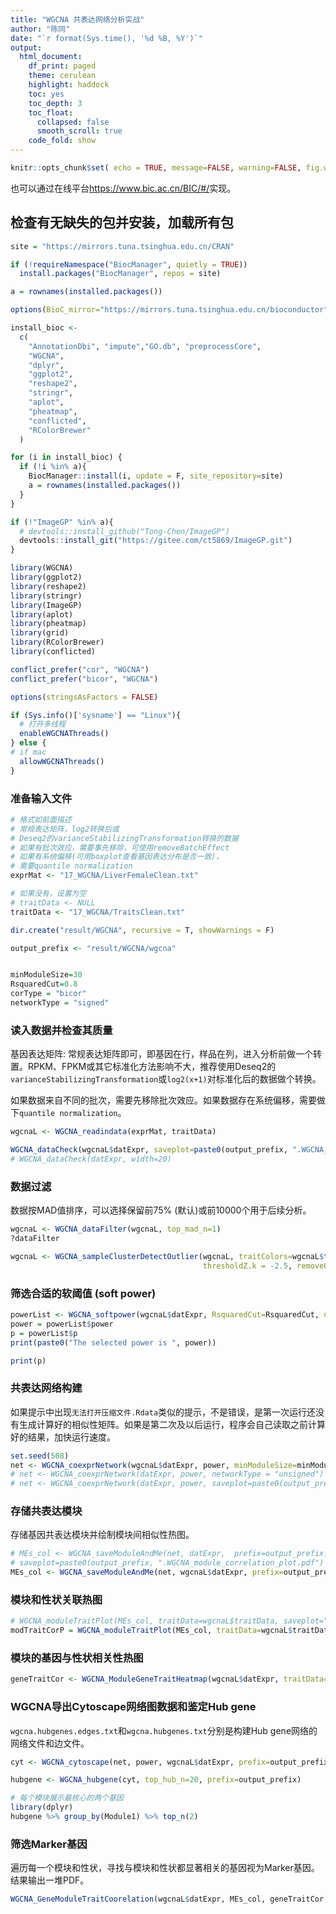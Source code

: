 ```yaml
---
title: "WGCNA 共表达网络分析实战"
author: "陈同"
date: "`r format(Sys.time(), '%d %B, %Y')`"
output:
  html_document:
    df_print: paged
    theme: cerulean
    highlight: haddock
    toc: yes
    toc_depth: 3
    toc_float:
      collapsed: false
      smooth_scroll: true
    code_fold: show
---
```



```r
knitr::opts_chunk$set( echo = TRUE, message=FALSE, warning=FALSE, fig.width=8 )
```

也可以通过在线平台<https://www.bic.ac.cn/BIC/#/>实现。

## 检查有无缺失的包并安装，加载所有包

```r
site = "https://mirrors.tuna.tsinghua.edu.cn/CRAN"

if (!requireNamespace("BiocManager", quietly = TRUE))
  install.packages("BiocManager", repos = site)

a = rownames(installed.packages())

options(BioC_mirror="https://mirrors.tuna.tsinghua.edu.cn/bioconductor")

install_bioc <-
  c(
    "AnnotationDbi", "impute","GO.db", "preprocessCore",
    "WGCNA",
    "dplyr",
    "ggplot2",
    "reshape2",
    "stringr",
    "aplot",
    "pheatmap",
    "conflicted",
    "RColorBrewer"
  )

for (i in install_bioc) {
  if (!i %in% a){
    BiocManager::install(i, update = F, site_repository=site)
    a = rownames(installed.packages())
  }
}

if (!"ImageGP" %in% a){
  # devtools::install_github("Tong-Chen/ImageGP")
  devtools::install_git("https://gitee.com/ct5869/ImageGP.git")
}
```

```r
library(WGCNA)
library(ggplot2)
library(reshape2)
library(stringr)
library(ImageGP)
library(aplot)
library(pheatmap)
library(grid)
library(RColorBrewer)
library(conflicted)

conflict_prefer("cor", "WGCNA")
conflict_prefer("bicor", "WGCNA")

options(stringsAsFactors = FALSE)

if (Sys.info()['sysname'] == "Linux"){
  # 打开多线程
  enableWGCNAThreads()
} else {
# if mac
  allowWGCNAThreads()
}
```

### 准备输入文件

```r
# 格式如前面描述
# 常规表达矩阵，log2转换后或
# Deseq2的varianceStabilizingTransformation转换的数据
# 如果有批次效应，需要事先移除，可使用removeBatchEffect
# 如果有系统偏移(可用boxplot查看基因表达分布是否一致)，
# 需要quantile normalization
exprMat <- "17_WGCNA/LiverFemaleClean.txt"

# 如果没有，设置为空
# traitData <- NULL
traitData <- "17_WGCNA/TraitsClean.txt"

dir.create("result/WGCNA", recursive = T, showWarnings = F)

output_prefix <- "result/WGCNA/wgcna"


minModuleSize=30
RsquaredCut=0.8
corType = "bicor"
networkType = "signed"
```

### 读入数据并检查其质量

基因表达矩阵: 常规表达矩阵即可，即基因在行，样品在列，进入分析前做一个转置。RPKM、FPKM或其它标准化方法影响不大，推荐使用Deseq2的`varianceStabilizingTransformation`或`log2(x+1)`对标准化后的数据做个转换。

如果数据来自不同的批次，需要先移除批次效应。如果数据存在系统偏移，需要做下`quantile normalization`。

```r
wgcnaL <- WGCNA_readindata(exprMat, traitData)

WGCNA_dataCheck(wgcnaL$datExpr, saveplot=paste0(output_prefix, ".WGCNA_dataCheck.pdf"), width=20)
# WGCNA_dataCheck(datExpr, width=20)
```



### 数据过滤

数据按MAD值排序，可以选择保留前75% (默认)或前10000个用于后续分析。

```r
wgcnaL <- WGCNA_dataFilter(wgcnaL, top_mad_n=1)
?dataFilter

wgcnaL <- WGCNA_sampleClusterDetectOutlier(wgcnaL, traitColors=wgcnaL$traitColors,
                                           thresholdZ.k = -2.5, removeOutlier = T)
```

### 筛选合适的软阈值 (soft power)

```r
powerList <- WGCNA_softpower(wgcnaL$datExpr, RsquaredCut=RsquaredCut, networkType=networkType, saveplot=paste0(output_prefix, ".power.pdf"))
power = powerList$power
p = powerList$p
print(paste0("The selected power is ", power))

print(p)
```



### 共表达网络构建

如果提示中出现`无法打开压缩文件.Rdata`类似的提示，不是错误，是第一次运行还没有生成计算好的相似性矩阵。如果是第二次及以后运行，程序会自己读取之前计算好的结果，加快运行速度。

```r
set.seed(508)
net <- WGCNA_coexprNetwork(wgcnaL$datExpr, power, minModuleSize=minModuleSize, corType = corType, networkType = networkType)
# net <- WGCNA_coexprNetwork(datExpr, power, networkType = "unsigned")
# net <- WGCNA_coexprNetwork(datExpr, power, saveplot=paste0(output_prefix, "WGCNA_module_generation_plot.pdf"))
```

### 存储共表达模块

存储基因共表达模块并绘制模块间相似性热图。

```r
# MEs_col <- WGCNA_saveModuleAndMe(net, datExpr,  prefix=output_prefix， 
# saveplot=paste0(output_prefix, ".WGCNA_module_correlation_plot.pdf")
MEs_col <- WGCNA_saveModuleAndMe(net, wgcnaL$datExpr, prefix=output_prefix)
```

### 模块和性状关联热图


```r
# WGCNA_moduleTraitPlot(MEs_col, traitData=wgcnaL$traitData, saveplot="17_WGCNA/WGCNA_moduleTraitHeatmap.pdf", width=15, height=12)
modTraitCorP = WGCNA_moduleTraitPlot(MEs_col, traitData=wgcnaL$traitData, prefix = output_prefix, corType=corType)
```

### 模块的基因与性状相关性热图

```r
geneTraitCor <- WGCNA_ModuleGeneTraitHeatmap(wgcnaL$datExpr, traitData=wgcnaL$traitData, net=net, prefix = output_prefix, corType=corType)
```

### WGCNA导出Cytoscape网络图数据和鉴定Hub gene

`wgcna.hubgenes.edges.txt`和`wgcna.hubgenes.txt`分别是构建Hub gene网络的网络文件和边文件。


```r
cyt <- WGCNA_cytoscape(net, power, wgcnaL$datExpr, prefix=output_prefix)

hubgene <- WGCNA_hubgene(cyt, top_hub_n=20, prefix=output_prefix)

# 每个模块展示最核心的两个基因
library(dplyr)
hubgene %>% group_by(Module1) %>% top_n(2)
```

### 筛选Marker基因

遍历每一个模块和性状，寻找与模块和性状都显著相关的基因视为Marker基因。结果输出一堆PDF。

```r
WGCNA_GeneModuleTraitCoorelation(wgcnaL$datExpr, MEs_col, geneTraitCor, traitData=wgcnaL$traitData, net, prefix=output_prefix, corType=corType, modTraitCorP=modTraitCorP)
```


